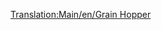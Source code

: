 [[Translation:Main/en/Grain Hopper]]{{Template:Vagones/Es
|Imagen=[[File:en/Grainhopper.png]]
|Nombre=Vagoneta de Grano
|PrecioNormal=2.132 € (1.066 £)
|PesoNormal=19 / 49 t
|CapacidadNormal=30 t de grano
|PrecioMono="
|PesoMono=19 / 54 t
|CapacidadMono=35 t de grano
|PrecioMag="
|PesoMag=19 / 56 t
|CapacidadMag=37 t de grano
|Descripción=La '''vagoneta de grano''' se utiliza para transportar [[Main/es/Grano|grano]] desde la [[Main/es/Granja|granja]] hasta la [[Main/es/Fábrica|fábrica]] en el clima [[Main/en/Climas/Es#Templado|templado]].

También se usa para transportar [[Main/es/Trigo|trigo]] desde la [[Main/es/Granja|granja]] hasta la [[Main/es/Planta procesadora de alimentos|planta procesadora de alimentos]] en el clima [[Main/en/Climas/Es#Subártico|subártico]].

Y se utiliza para transportar [[Main/es/Maíz|maíz]] desde la [[Main/es/Granja|granja]] hasta la [[Main/es/Planta procesadora de alimentos|planta procesadora de alimentos]] en el clima [[Main/en/Climas/Es#Subtropical|subtropical]].

Cuando cree un tren mixto de vagonetas de grano y [[Main/es/Vagón de Ganado|vagones de ganado]] (desde una granja, en los climas templado y subártico) debe compensar su composición (tenga en cuenta que tienen capacidades diferentes).
}}